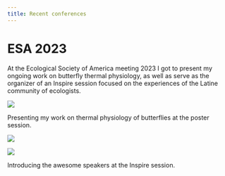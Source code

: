 ---
title: Recent conferences
---

# ESA 2023

At the Ecological Society of America meeting 2023 I got to present my ongoing work on butterfly thermal physiology, as well as serve as the organizer of an Inspire session focused on the experiences of the Latine community of ecologists.

::: {layout-ncol=1}

![](ESA_image_1.jpg)

Presenting my work on thermal physiology of butterflies at the poster session.



![](ESA_image_3.jpg)


![](ESA_image_2.jpg)

Introducing the awesome speakers at the Inspire session.


:::


